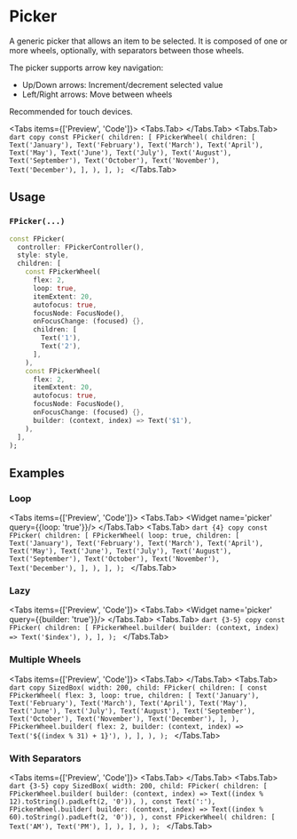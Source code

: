 
# Picker

A generic picker that allows an item to be selected. It is composed of one or more wheels, optionally, with separators
between those wheels.

The picker supports arrow key navigation:
  * Up/Down arrows: Increment/decrement selected value
  * Left/Right arrows: Move between wheels

Recommended for touch devices.

<LinkBadgeGroup>
    <LinkBadge label="API Reference" href="https://pub.dev/documentation/forui/latest/forui.widgets.picker/"/>
</LinkBadgeGroup>

<Tabs items={['Preview', 'Code']}>
    <Tabs.Tab>
        <Widget name='picker' query={{}}/>
    </Tabs.Tab>
    <Tabs.Tab>
        ```dart copy
        const FPicker(
          children: [
            FPickerWheel(
              children: [
                Text('January'),
                Text('February'),
                Text('March'),
                Text('April'),
                Text('May'),
                Text('June'),
                Text('July'),
                Text('August'),
                Text('September'),
                Text('October'),
                Text('November'),
                Text('December'),
              ],
            ),
          ],
        );
        ```
    </Tabs.Tab>
</Tabs>

## Usage

### `FPicker(...)`

```dart copy
const FPicker(
  controller: FPickerController(),
  style: style,
  children: [
    const FPickerWheel(
      flex: 2,
      loop: true,
      itemExtent: 20,
      autofocus: true,
      focusNode: FocusNode(),
      onFocusChange: (focused) {},
      children: [
        Text('1'),
        Text('2'),
      ],
    ),
    const FPickerWheel(
      flex: 2,
      itemExtent: 20,
      autofocus: true,
      focusNode: FocusNode(),
      onFocusChange: (focused) {},
      builder: (context, index) => Text('$1'),
    ),
  ],
);
```

## Examples

### Loop

<Tabs items={['Preview', 'Code']}>
    <Tabs.Tab>
        <Widget name='picker' query={{loop: 'true'}}/>
    </Tabs.Tab>
    <Tabs.Tab>
        ```dart {4} copy
        const FPicker(
          children: [
            FPickerWheel(
              loop: true,
              children: [
                Text('January'),
                Text('February'),
                Text('March'),
                Text('April'),
                Text('May'),
                Text('June'),
                Text('July'),
                Text('August'),
                Text('September'),
                Text('October'),
                Text('November'),
                Text('December'),
              ],
            ),
          ],
        );
        ```
    </Tabs.Tab>
</Tabs>

### Lazy

<Tabs items={['Preview', 'Code']}>
    <Tabs.Tab>
        <Widget name='picker' query={{builder: 'true'}}/>
    </Tabs.Tab>
    <Tabs.Tab>
        ```dart {3-5} copy
        const FPicker(
          children: [
            FPickerWheel.builder(
              builder: (context, index) => Text('$index'),
            ),
          ],
        );
        ```
    </Tabs.Tab>
</Tabs>

### Multiple Wheels

<Tabs items={['Preview', 'Code']}>
    <Tabs.Tab>
        <Widget name='picker' variant='multiple'/>
    </Tabs.Tab>
    <Tabs.Tab>
        ```dart copy
        SizedBox(
          width: 200,
          child: FPicker(
            children: [
              const FPickerWheel(
                flex: 3,
                loop: true,
                children: [
                  Text('January'),
                  Text('February'),
                  Text('March'),
                  Text('April'),
                  Text('May'),
                  Text('June'),
                  Text('July'),
                  Text('August'),
                  Text('September'),
                  Text('October'),
                  Text('November'),
                  Text('December'),
                ],
              ),
              FPickerWheel.builder(
                flex: 2,
                builder: (context, index) => Text('${(index % 31) + 1}'),
              ),
            ],
          ),
        );
        ```
    </Tabs.Tab>
</Tabs>

### With Separators

<Tabs items={['Preview', 'Code']}>
    <Tabs.Tab>
        <Widget name='picker' variant='separator'/>
    </Tabs.Tab>
    <Tabs.Tab>
        ```dart {3-5} copy
        SizedBox(
          width: 200,
          child: FPicker(
            children: [
              FPickerWheel.builder(
                builder: (context, index) => Text((index % 12).toString().padLeft(2, '0')),
              ),
              const Text(':'),
              FPickerWheel.builder(
                builder: (context, index) => Text((index % 60).toString().padLeft(2, '0')),
              ),
              const FPickerWheel(
                children: [
                  Text('AM'),
                  Text('PM'),
                ],
              ),
            ],
          ),
        );
        ```
    </Tabs.Tab>
</Tabs>


